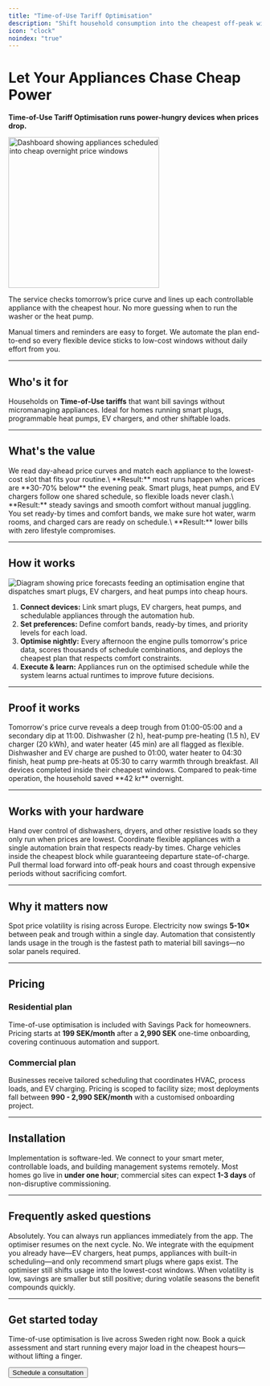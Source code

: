 ```yaml
---
title: "Time-of-Use Tariff Optimisation"
description: "Shift household consumption into the cheapest off-peak windows without lifting a finger."
icon: "clock"
noindex: "true"
---
```


# Let Your Appliances Chase Cheap Power

**Time-of-Use Tariff Optimisation runs power-hungry devices when prices drop.**

<img
  src="/images/hero-light.png"
  alt="Dashboard showing appliances scheduled into cheap overnight price windows"
  noZoom={true}
  height="300"
  className="rounded-xl"
/>

The service checks tomorrow’s price curve and lines up each controllable appliance with the cheapest hour. No more guessing when to run the washer or the heat pump.

Manual timers and reminders are easy to forget. We automate the plan end-to-end so every flexible device sticks to low-cost windows without daily effort from you.

---

## Who's it for

Households on **Time-of-Use tariffs** that want bill savings without micromanaging appliances. Ideal for homes running smart plugs, programmable heat pumps, EV chargers, and other shiftable loads.

---

## What's the value

<CardGroup cols={1}>
  <Card title="Always pick the cheapest hour" icon="timer">
    We read day-ahead price curves and match each appliance to the lowest-cost slot that fits your routine.\
    **Result:** most runs happen when prices are **30-70% below** the evening peak.
  </Card>
  <Card title="Keep every device in sync" icon="settings-2">
    Smart plugs, heat pumps, and EV chargers follow one shared schedule, so flexible loads never clash.\
    **Result:** steady savings and smooth comfort without manual juggling.
  </Card>
  <Card title="Protect comfort automatically" icon="shield-check">
    You set ready-by times and comfort bands, we make sure hot water, warm rooms, and charged cars are ready on schedule.\
    **Result:** lower bills with zero lifestyle compromises.
  </Card>
</CardGroup>

---

## How it works

![Diagram showing price forecasts feeding an optimisation engine that dispatches smart plugs, EV chargers, and heat pumps into cheap hours.](/images/hero-dark.png)

1. **Connect devices:** Link smart plugs, EV chargers, heat pumps, and schedulable appliances through the automation hub.
2. **Set preferences:** Define comfort bands, ready-by times, and priority levels for each load.
3. **Optimise nightly:** Every afternoon the engine pulls tomorrow's price data, scores thousands of schedule combinations, and deploys the cheapest plan that respects comfort constraints.
4. **Execute & learn:** Appliances run on the optimised schedule while the system learns actual runtimes to improve future decisions.

---

## Proof it works

<Steps>
  <Step title="17:00 - Forecast ready">
    Tomorrow's price curve reveals a deep trough from 01:00-05:00 and a secondary dip at 11:00.
  </Step>
  <Step title="18:00 - Loads analysed">
    Dishwasher (2 h), heat-pump pre-heating (1.5 h), EV charger (20 kWh), and water heater (45 min) are all flagged as flexible.
  </Step>
  <Step title="19:00 - Plan committed">
    Dishwasher and EV charge are pushed to 01:00, water heater to 04:30 finish, heat pump pre-heats at 05:30 to carry warmth through breakfast.
  </Step>
  <Step title="07:00 - Morning check-in">
    All devices completed inside their cheapest windows. Compared to peak-time operation, the household saved **42 kr** overnight.
  </Step>
</Steps>

---

## Works with your hardware

<CardGroup cols={2}>
  <Card title="Smart Plugs" icon="plug">
    Hand over control of dishwashers, dryers, and other resistive loads so they only run when prices are lowest.
  </Card>
  <Card title="Automated Schedulers" icon="calendar">
    Coordinate flexible appliances with a single automation brain that respects ready-by times.
  </Card>
  <Card title="ToU-Aware EV Chargers" icon="car">
    Charge vehicles inside the cheapest block while guaranteeing departure state-of-charge.
  </Card>
  <Card title="Heat-Pump Pre-Heating" icon="flame">
    Pull thermal load forward into off-peak hours and coast through expensive periods without sacrificing comfort.
  </Card>
</CardGroup>

---

## Why it matters now

Spot price volatility is rising across Europe. Electricity now swings **5-10×** between peak and trough within a single day. Automation that consistently lands usage in the trough is the fastest path to material bill savings—no solar panels required.

---

## Pricing

### Residential plan

Time-of-use optimisation is included with Savings Pack for homeowners. Pricing starts at **199 SEK/month** after a **2,990 SEK** one-time onboarding, covering continuous automation and support.

### Commercial plan

Businesses receive tailored scheduling that coordinates HVAC, process loads, and EV charging. Pricing is scoped to facility size; most deployments fall between **990 - 2,990 SEK/month** with a customised onboarding project.

---

## Installation

Implementation is software-led. We connect to your smart meter, controllable loads, and building management systems remotely. Most homes go live in **under one hour**; commercial sites can expect **1-3 days** of non-disruptive commissioning.

---

## Frequently asked questions

<AccordionGroup>
  <Accordion title="Can I override the schedule?">
    Absolutely. You can always run appliances immediately from the app. The optimiser resumes on the next cycle.
  </Accordion>
  <Accordion title="Do I need smart plugs everywhere?">
    No. We integrate with the equipment you already have—EV chargers, heat pumps, appliances with built-in scheduling—and only recommend smart plugs where gaps exist.
  </Accordion>
  <Accordion title="What if spot prices rarely go negative?">
    The optimiser still shifts usage into the lowest-cost windows. When volatility is low, savings are smaller but still positive; during volatile seasons the benefit compounds quickly.
  </Accordion>
</AccordionGroup>

---

## Get started today

Time-of-use optimisation is live across Sweden right now. Book a quick assessment and start running every major load in the cheapest hours—without lifting a finger.

<Button href="/get-started" variant="primary" className="mt-4">
  Schedule a consultation
</Button>
